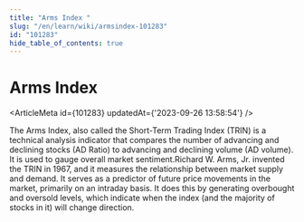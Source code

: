 ```yaml
---
title: "Arms Index "
slug: "/en/learn/wiki/armsindex-101283"
id: "101283"
hide_table_of_contents: true
---
```



# Arms Index 

<ArticleMeta id={101283} updatedAt={'2023-09-26 13:58:54'} />
<div className='border-solid border-b border-t-0 my-4 border-[var(--ifm-color-gray-300)]' />

The Arms Index, also called the Short-Term Trading Index (TRIN) is a technical analysis indicator that compares the number of advancing and declining stocks (AD Ratio) to advancing and declining volume (AD volume). It is used to gauge overall market sentiment.Richard W. Arms, Jr. invented the TRIN in 1967, and it measures the relationship between market supply and demand. It serves as a predictor of future price movements in the market, primarily on an intraday basis. It does this by generating overbought and oversold levels, which indicate when the index (and the majority of stocks in it) will change direction.
